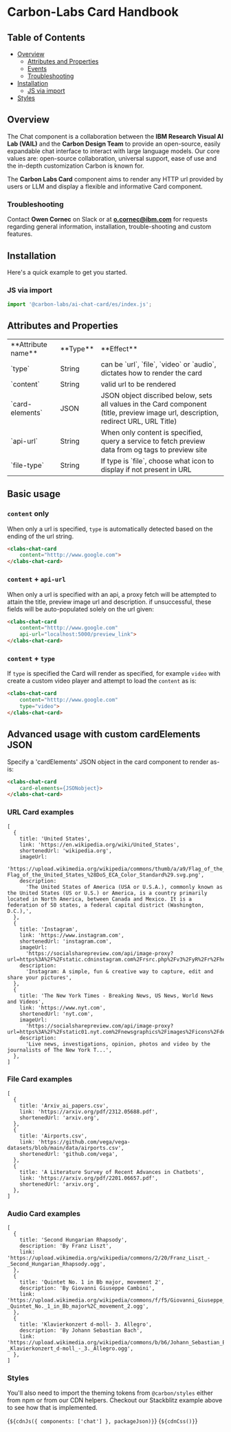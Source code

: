 
<Meta of={cardElementStories} />

# Carbon-Labs Card Handbook

## Table of Contents

- [Overview](#overview)
  - [Attributes and Properties](#attributes-and-properties)
  - [Events](#events)
  - [Troubleshooting](#troubleshooting)
- [Installation](#installation)
  - [JS via import](#js-via-import)
- [Styles](#styles)

## Overview 
<a id="overview"></a>

The Chat component is a collaboration between the **IBM Research Visual AI Lab (VAIL)** and the **Carbon Design Team** to provide an open-source, easily expandable chat interface to interact with large language models. Our core values are: open-source collaboration, universal support, ease of use and the in-depth customization Carbon is known for.

The **Carbon Labs Card** component aims to render any HTTP url provided by users or LLM and display a flexible and informative Card component.

### Troubleshooting 
<a id="troubleshooting"></a> 

Contact **Owen Cornec** on Slack or at **o.cornec@ibm.com** for requests regarding general information, installation, trouble-shooting and custom features.

## Installation 
<a id="installation"></a>

Here's a quick example to get you started.

### JS via import 
<a id="js-via-import"></a>

```javascript
import '@carbon-labs/ai-chat-card/es/index.js';
```

## Attributes and Properties 
<a id="attributes-and-properties"></a>
<table>
    <tr>
        <td>**Attribute name**</td>
        <td>**Type**</td>
        <td>**Effect**</td>
    </tr>
    <tr>
        <td>`type`</td>
        <td>String</td>
        <td>can be `url`, `file`, `video` or `audio`, dictates how to render the card</td>
    </tr>
    <tr>
        <td>`content`</td>
        <td>String</td>
        <td>valid url to be rendered</td>
    </tr>
    <tr>
        <td>`card-elements`</td>
        <td>JSON</td>
        <td>JSON object discribed below, sets all values in the Card component (title, preview image url, description, redirect URL, URL Title) </td>
    </tr>
    <tr>
        <td>`api-url`</td>
        <td>String</td>
        <td>When only content is specified, query a service to fetch preview data from og tags to preview site</td>
    </tr>
    <tr>
        <td>`file-type`</td>
        <td>String</td>
        <td>If type is `file`, choose what icon to display if not present in URL</td>
    </tr>
</table>

## Basic usage

### `content` only
When only a url is specified, `type` is automatically detected based on the ending of the url string. 
```html
<clabs-chat-card 
    content="htttp://www.google.com">
</clabs-chat-card>
```

### `content` + `api-url`
When only a url is specified with an api, a proxy fetch will be attempted to attain the title, preview image url and description. if unsuccessful, these fields will be auto-populated solely on the url given:
```html
<clabs-chat-card 
    content="htttp://www.google.com"
    api-url="localhost:5000/preview_link">
</clabs-chat-card>
```

### `content` + `type`
If `type` is specified the Card will render as specified, for example `video` with create a custom video player and attempt to load the `content` as is:
```html
<clabs-chat-card 
    content="htttp://www.google.com"
    type="video">
</clabs-chat-card>
```

## Advanced usage with custom cardElements JSON
Specify a 'cardElements' JSON object in the card component to render as-is:
```html
<clabs-chat-card 
    card-elements={JSONobject}>
</clabs-chat-card>
```

### URL Card examples
```
[
  {
    title: 'United States',
    link: 'https://en.wikipedia.org/wiki/United_States',
    shortenedUrl: 'wikipedia.org',
    imageUrl:
      'https://upload.wikimedia.org/wikipedia/commons/thumb/a/a9/Flag_of_the_United_States_%28DoS_ECA_Color_Standard%29.svg/250px-Flag_of_the_United_States_%28DoS_ECA_Color_Standard%29.svg.png',
    description:
      'The United States of America (USA or U.S.A.), commonly known as the United States (US or U.S.) or America, is a country primarily located in North America, between Canada and Mexico. It is a federation of 50 states, a federal capital district (Washington, D.C.),',
  },
  {
    title: 'Instagram',
    link: 'https://www.instagram.com',
    shortenedUrl: 'instagram.com',
    imageUrl:
      'https://socialsharepreview.com/api/image-proxy?url=https%3A%2F%2Fstatic.cdninstagram.com%2Frsrc.php%2Fv3%2FyR%2Fr%2FhexDR1NOpRC.png',
    description:
      'Instagram: A simple, fun & creative way to capture, edit and share your pictures',
  },
  {
    title: 'The New York Times - Breaking News, US News, World News and Videos',
    link: 'https://www.nyt.com',
    shortenedUrl: 'nyt.com',
    imageUrl:
      'https://socialsharepreview.com/api/image-proxy?url=https%3A%2F%2Fstatic01.nyt.com%2Fnewsgraphics%2Fimages%2Ficons%2FdefaultPromoCrop.png',
    description:
      'Live news, investigations, opinion, photos and video by the journalists of The New York T...',
  },
]
```

### File Card examples
```
[
  {
    title: 'Arxiv_ai_papers.csv',
    link: 'https://arxiv.org/pdf/2312.05688.pdf',
    shortenedUrl: 'arxiv.org',
  },
  {
    title: 'Airports.csv',
    link: 'https://github.com/vega/vega-datasets/blob/main/data/airports.csv',
    shortenedUrl: 'github.com/vega',
  },
  {
    title: 'A Literature Survey of Recent Advances in Chatbots',
    link: 'https://arxiv.org/pdf/2201.06657.pdf',
    shortenedUrl: 'arxiv.org',
  },
]
```

### Audio Card examples
```
[
  {
    title: 'Second Hungarian Rhapsody',
    description: 'By Franz Liszt',
    link: 'https://upload.wikimedia.org/wikipedia/commons/2/20/Franz_Liszt_-_Second_Hungarian_Rhapsody.ogg',
  },
  {
    title: 'Quintet No. 1 in Bb major, movement 2',
    description: 'By Giovanni Giuseppe Cambini',
    link: 'https://upload.wikimedia.org/wikipedia/commons/f/f5/Giovanni_Giuseppe_Cambini_-_Quintet_No._1_in_Bb_major%2C_movement_2.ogg',
  },
  {
    title: 'Klavierkonzert d-moll- 3. Allegro',
    description: 'By Johann Sebastian Bach',
    link: 'https://upload.wikimedia.org/wikipedia/commons/b/b6/Johann_Sebastian_Bach_-_Klavierkonzert_d-moll_-_3._Allegro.ogg',
  },
]
```


### Styles

You'll also need to import the theming tokens from `@carbon/styles` either from
npm or from our CDN helpers. Checkout our Stackblitz example above to see how
that is implemented.

<Markdown>{`${cdnJs({ components: ['chat'] }, packageJson)}`}</Markdown>
<Markdown>{`${cdnCss()}`}</Markdown>
